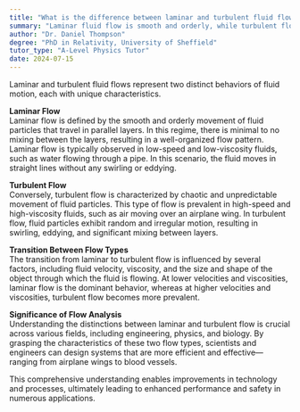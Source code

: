 ```yaml
---
title: "What is the difference between laminar and turbulent fluid flow?"
summary: "Laminar fluid flow is smooth and orderly, while turbulent flow is chaotic and unpredictable."
author: "Dr. Daniel Thompson"
degree: "PhD in Relativity, University of Sheffield"
tutor_type: "A-Level Physics Tutor"
date: 2024-07-15
---
```


Laminar and turbulent fluid flows represent two distinct behaviors of fluid motion, each with unique characteristics.

**Laminar Flow**  
Laminar flow is defined by the smooth and orderly movement of fluid particles that travel in parallel layers. In this regime, there is minimal to no mixing between the layers, resulting in a well-organized flow pattern. Laminar flow is typically observed in low-speed and low-viscosity fluids, such as water flowing through a pipe. In this scenario, the fluid moves in straight lines without any swirling or eddying.

**Turbulent Flow**  
Conversely, turbulent flow is characterized by chaotic and unpredictable movement of fluid particles. This type of flow is prevalent in high-speed and high-viscosity fluids, such as air moving over an airplane wing. In turbulent flow, fluid particles exhibit random and irregular motion, resulting in swirling, eddying, and significant mixing between layers.

**Transition Between Flow Types**  
The transition from laminar to turbulent flow is influenced by several factors, including fluid velocity, viscosity, and the size and shape of the object through which the fluid is flowing. At lower velocities and viscosities, laminar flow is the dominant behavior, whereas at higher velocities and viscosities, turbulent flow becomes more prevalent.

**Significance of Flow Analysis**  
Understanding the distinctions between laminar and turbulent flow is crucial across various fields, including engineering, physics, and biology. By grasping the characteristics of these two flow types, scientists and engineers can design systems that are more efficient and effective—ranging from airplane wings to blood vessels.

This comprehensive understanding enables improvements in technology and processes, ultimately leading to enhanced performance and safety in numerous applications.
    